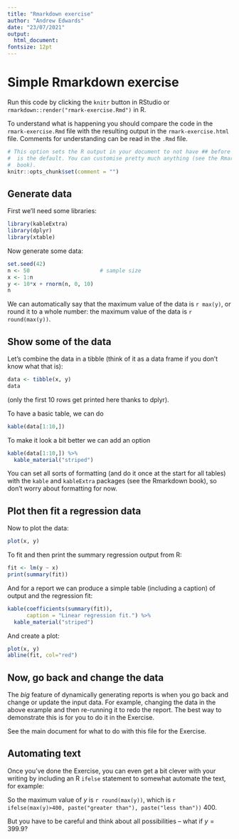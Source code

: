 ```yaml
---
title: "Rmarkdown exercise"
author: "Andrew Edwards"
date: "23/07/2021"
output:
  html_document:
fontsize: 12pt
---
```


<!-- rmark-exercise.Rmd - Rmarkdown code for the Rmarkdown exercise. The "<--"
     is how you start and end a comment (it is the .html format for comments).
-->

# Simple Rmarkdown exercise
<!-- The # here is Rmarkdown for 'Section Heading' -->

Run this code by clicking the `knitr` button in RStudio or
`rmarkdown::render("rmark-exercise.Rmd")` in R.

To understand what is happening you should compare the code in the
`rmark-exercise.Rmd` file with the resulting output in the `rmark-exercise.html`
file. Comments for understanding can be read in the `.Rmd` file.

<!-- This is how you do a chunk of R code, and call it "setup": -->
```r
# This option sets the R output in your document to not have ## before it, which
#  is the default. You can customise pretty much anything (see the Rmarkdown
#  book).
knitr::opts_chunk$set(comment = "")
```

<!-- Note that because the above chunk is R code, the `#` symbol represents a
comment. Your text editor should hopefully colour code this file so you can
distinguish Rmarkdown headings and R comments. -->

## Generate data

First we'll need some libraries:
```r
library(kableExtra)
library(dplyr)
library(xtable)
```

Now generate some data:
```r
set.seed(42)
n <- 50                      # sample size
x <- 1:n
y <- 10*x + rnorm(n, 0, 10)
n
```

We can automatically say that the maximum value of the data is `r max(y)`, or round it to a
whole number: the maximum value of the data is `r round(max(y))`.
<!-- The ` r` at
     the start of each of these tells Rmarkdown to evaluate the remaining code in
     R. You use this for short bits of code that you want within sentences, and use
     chunks for larger bits of code.
-->

## Show some of the data

Let's combine the data in a tibble (think of it as a data frame if you don't
know what that is):
```r
data <- tibble(x, y)
data
```
(only the first 10 rows get printed here thanks to dplyr).

To have a basic table, we can do
```r
kable(data[1:10,])
```

To make it look a bit better we can add an option
```r
kable(data[1:10,]) %>%
  kable_material("striped")
```

You can set all sorts of formatting (and do it once at the start for all
tables) with the `kable` and `kableExtra` packages (see the Rmarkdown book), so
don't worry about formatting for now.

## Plot then fit a regression data

Now to plot the data:

```r
plot(x, y)
```

To fit and then print the summary regression output from R:

```r
fit <- lm(y ~ x)
print(summary(fit))
```

And for a report we can produce a simple table (including a caption) of output and the regression fit:

```r
kable(coefficients(summary(fit)),
      caption = "Linear regression fit.") %>%
  kable_material("striped")
```

And create a plot:
```r
plot(x, y)
abline(fit, col="red")
```

## Now, go back and change the data

The *big* feature of dynamically generating reports is when you go back and
change or update the input data. For example, changing the data in the above
example and then re-running it to redo the report. The best way to demonstrate
this is for you to do it in the Exercise.

See the main document for what to do with this file for the Exercise.

## Automating text

Once you've done the Exercise, you can even get a bit clever with your writing
by including an R `ifelse` statement to somewhat automate the text, for example:

So the maximum value of $y$ is `r round(max(y))`, which is
`r ifelse(max(y)>400, paste("greater than"), paste("less than"))` 400.

But you have to be careful and think about all possibilities -- what if
$y=399.9$?

